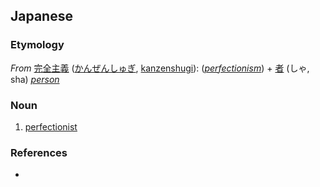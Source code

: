 ==Japanese==
{{ja-kanjitab|かん|ぜん|しゅ|ぎ|しゃ|yomi=on}}

===Etymology===
''From'' [[完全主義]] ([[かんぜんしゅぎ]], [[kanzenshugi]]): (''[[perfectionism]]'') + [[者]] (しゃ, sha) ''[[person]]''

===Noun===
{{ja-noun|かんぜんしゅぎしゃ}}

# [[perfectionist]]

===References===
* {{R:Shogakukan}}